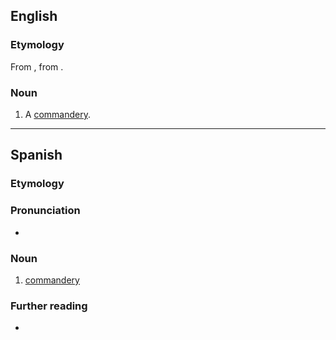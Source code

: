 ==English==

===Etymology===
From {{der|en|es|comandancia}}, from {{af|es|comandante|-ancia|nocat=1}}.

===Noun===
{{head|en|noun}}

# A [[commandery]].

----

==Spanish==

===Etymology===
{{af|es|comandante|-ancia}}

===Pronunciation===
* {{es-IPA}}

===Noun===
{{es-noun|f}}

# [[commandery]]

===Further reading===
* {{R:DRAE}}